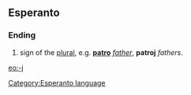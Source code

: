 ==Esperanto==
===Ending===
# sign of the [[plural]], e.g. '''[[patro]]''' ''[[father]]'', '''patroj''' ''fathers''.

[[eo:-j]]
[[Category:Esperanto language]]
{{Universala Vortaro}}